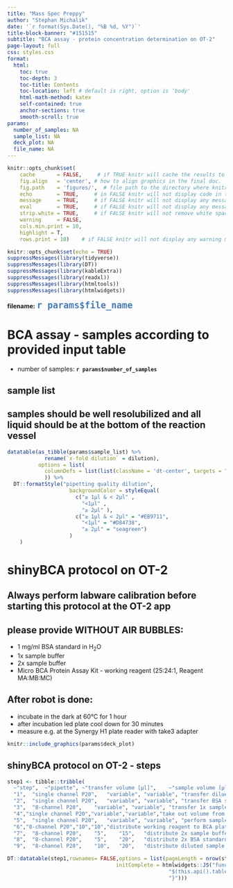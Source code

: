 ```yaml
---
title: "Mass Spec Preppy"
author: "Stephan Michalik"
date: '`r format(Sys.Date(), "%B %d, %Y")`'
title-block-banner: "#151515"
subtitle: "BCA assay - protein concentration determination on OT-2"
page-layout: full
css: styles.css
format:
  html:
    toc: true
    toc-depth: 3
    toc-title: Contents
    toc-location: left # default is right, option is 'body'
    html-math-method: katex
    self-contained: true
    anchor-sections: true
    smooth-scroll: true
params:
  number_of_samples: NA
  sample_list: NA
  deck_plot: NA
  file_name: NA
---
```




```r
knitr::opts_chunk$set(
    cache       = FALSE,     # if TRUE knitr will cache the results to reuse in future knits
    fig.align   = 'center', # how to align graphics in the final doc. 'left', 'right', 'center'
    fig.path    = 'figures/',  # file path to the directory where knitr shall store the graphics files
    echo        = TRUE,     # in FALSE knitr will not display code in the code chunk above it's results
    message     = TRUE,     # if FALSE knitr will not display any messages generated by code
    eval        = TRUE,     # if FALSE knitr will not display any messages generated by code
    strip.white = TRUE,     # if FALSE knitr will not remove white spaces at the beg or end of code chunk
    warning     = FALSE,
    cols.min.print = 10,
    highlight = T,
    rows.print = 10)    # if FALSE knitr will not display any warning messages in the final document
```



  <!-- setup and insert packages -->  

```r
knitr::opts_chunk$set(echo = TRUE)
suppressMessages(library(tidyverse))
suppressMessages(library(DT))
suppressMessages(library(kableExtra))
suppressMessages(library(readxl))
suppressMessages(library(htmltools))
suppressMessages(library(htmlwidgets))

```


**filename:** <span style="color:#4A7CB3; font-weight: bold; font-size:18.0pt">`r params$file_name`</span>


# BCA assay - samples according to provided input table

- number of samples: **`r params$number_of_samples`**

## sample list

::: {.callout-warning}
## samples should be well resolubilized and all liquid should be at the bottom of the reaction vessel
:::

```r
datatable(as_tibble(params$sample_list) %>% 
            rename(`x-fold dilution` = dilution),
          options = list(
            columnDefs = list(list(className = 'dt-center', targets = "_all"))
            )) %>% 
  DT::formatStyle("pipetting quality dilution",
                    backgroundColor = styleEqual(
                      c("≥ 1µl & < 2µl" ,
                        "<1µl" ,
                        "≥ 2µl" ),
                      c("≥ 1µl & < 2µl" = "#EB9711",
                        "<1µl" = "#D84738",
                        "≥ 2µl" = "seagreen")
                    )
    )
```

# shinyBCA protocol on OT-2

::: {.callout-important}
## Always perform labware calibration before starting this protocol at the OT-2 app
:::

::: {.callout-note appearance="simple" icon=false}
## please provide WITHOUT AIR BUBBLES:

- 1 mg/ml BSA standard in H~2~O
- 1x sample buffer
- 2x sample buffer
- Micro BCA Protein Assay Kit - working reagent (25:24:1, Reagent MA:MB:MC)
:::

::: {.callout-note}
## After robot is done:

- incubate in the dark at 60°C for 1 hour
- after incubation led plate cool down for 30 minutes 
- measure e.g. at the Synergy H1 plate reader with take3 adapter
:::

```r
knitr::include_graphics(params$deck_plot)
```

## shinyBCA protocol on OT-2 - steps


```r
step1 <- tibble::tribble(
  ~"step",	~"pipette",	~"transfer volume [µl]",	~"sample volume [µl] after step",	~"descritpion",
  "1",	"single channel P20",	"variable",	"variable",	"transfer diluent (water) to preparation plate for the 2x BSA standard curve",
  "2",	"single channel P20",	"variable",	"variable",	"transfer BSA standard to preparation plate for the 2x BSA standard curve",
  "3",	"8-channel P20",	"variable",	"variable",	"transfer 1x sample buffer to preparation plate for dilution",
  "4","single channel P20","variable","variable","take out volume from the before distributed well for the sample dilution",
  "5",	"single channel P20",	"variable",	"variable",	"perform sample dilution (min. volume 25µl of diluted samples; min. max. 1µl of sample used depending on dilution)",
  "6","8-channel P20","10","10","distribute working reagent to BCA plate",
  "7",	"8-channel P20",	"5",	"15",	"distribute 2x sample buffer for standard wells",
  "8",	"8-channel P20",	"5",	"20",	"distribute 2x BSA standard curve to BCA plate",
  "9",	"8-channel P20",	"10",	"20",	"distribute diluted sample to BCA plate")

DT::datatable(step1,rownames= FALSE,options = list(pageLength = nrow(step1),
                                   initComplete = htmlwidgets::JS("function(settings, json) {",
                                                    "$(this.api().table().header()).css({'background-color': '#000', 'color': '#fff'});",
                                                    "}")))

```
